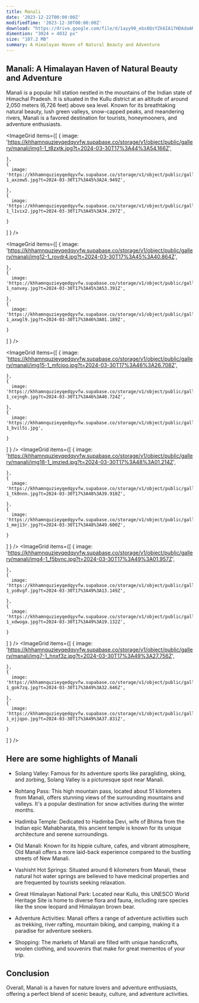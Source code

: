 ```yaml
---
title: Manali
date: '2023-12-22T00:00:00Z'
modifiedTime: '2023-12-30T00:00:00Z'
download: "https://drive.google.com/file/d/1ayy90_ebs8QsYZk6IA17HDAdaARwvrw4/view?usp=drive_link"
dimention: "3024 × 4032 px"
size: "107.2 MB"
summary: A Himalayan Haven of Natural Beauty and Adventure
---
```


## Manali: A Himalayan Haven of Natural Beauty and Adventure

Manali is a popular hill station nestled in the mountains of the Indian state of Himachal Pradesh. It is situated in the Kullu district at an altitude of around 2,050 meters (6,726 feet) above sea level. Known for its breathtaking natural beauty, lush green valleys, snow-capped peaks, and meandering rivers, Manali is a favored destination for tourists, honeymooners, and adventure enthusiasts.

<ImageGrid
  items={[
    {
      image: 'https://khhamnquzieyqedqyvfw.supabase.co/storage/v1/object/public/gallery/manali/img1-1_t8zxtk.jpg?t=2024-03-30T17%3A44%3A54.166Z',
      
    },
    {
      image: 'https://khhamnquzieyqedqyvfw.supabase.co/storage/v1/object/public/gallery/manali/img10-1_axzew5.jpg?t=2024-03-30T17%3A45%3A24.949Z',
      
    },
    {
      image: 'https://khhamnquzieyqedqyvfw.supabase.co/storage/v1/object/public/gallery/manali/img11-1_l1vix2.jpg?t=2024-03-30T17%3A45%3A34.297Z',
      
    }
  ]
  }
/>

<ImageGrid
  items={[
    {
      image: 'https://khhamnquzieyqedqyvfw.supabase.co/storage/v1/object/public/gallery/manali/img12-1_rovdr4.jpg?t=2024-03-30T17%3A45%3A40.864Z',
      
    },
    {
      image: 'https://khhamnquzieyqedqyvfw.supabase.co/storage/v1/object/public/gallery/manali/img13-1_nanvey.jpg?t=2024-03-30T17%3A45%3A53.391Z',
      
    },
    {
      image: 'https://khhamnquzieyqedqyvfw.supabase.co/storage/v1/object/public/gallery/manali/img14-1_axwgl9.jpg?t=2024-03-30T17%3A46%3A01.189Z',
      
    }
  ]
  }
/>

<ImageGrid
  items={[
    {
      image: 'https://khhamnquzieyqedqyvfw.supabase.co/storage/v1/object/public/gallery/manali/img15-1_mfcjoo.jpg?t=2024-03-30T17%3A46%3A26.708Z',
      
    },
    {
      image: 'https://khhamnquzieyqedqyvfw.supabase.co/storage/v1/object/public/gallery/manali/img16-1_cejngh.jpg?t=2024-03-30T17%3A46%3A40.724Z',
      
    },
    {
      image: 'https://khhamnquzieyqedqyvfw.supabase.co/storage/v1/object/public/gallery/manali/img17-1_bvil5i.jpg',
      
    }
  ]
  }
/>
<ImageGrid
  items={[
    {
      image: 'https://khhamnquzieyqedqyvfw.supabase.co/storage/v1/object/public/gallery/manali/img18-1_jmzied.jpg?t=2024-03-30T17%3A48%3A01.214Z',
      
    },
    {
      image: 'https://khhamnquzieyqedqyvfw.supabase.co/storage/v1/object/public/gallery/manali/img2-1_tk0nnn.jpg?t=2024-03-30T17%3A48%3A39.910Z',
      
    },
    {
      image: 'https://khhamnquzieyqedqyvfw.supabase.co/storage/v1/object/public/gallery/manali/img3-1_mej13r.jpg?t=2024-03-30T17%3A48%3A49.600Z',
      
    }
  ]
  }
/>
<ImageGrid
  items={[
    {
      image: 'https://khhamnquzieyqedqyvfw.supabase.co/storage/v1/object/public/gallery/manali/img4-1_f5bvnc.jpg?t=2024-03-30T17%3A49%3A01.957Z',
      
    },
    {
      image: 'https://khhamnquzieyqedqyvfw.supabase.co/storage/v1/object/public/gallery/manali/img5-1_yo8vgf.jpg?t=2024-03-30T17%3A49%3A13.149Z',
      
    },
    {
      image: 'https://khhamnquzieyqedqyvfw.supabase.co/storage/v1/object/public/gallery/manali/img6-1_xdwoga.jpg?t=2024-03-30T17%3A49%3A19.132Z',
      
    }
  ]
  }
/>
<ImageGrid
  items={[
    {
      image: 'https://khhamnquzieyqedqyvfw.supabase.co/storage/v1/object/public/gallery/manali/img7-1_hnxf3z.jpg?t=2024-03-30T17%3A49%3A27.756Z',
      
    },
    {
      image: 'https://khhamnquzieyqedqyvfw.supabase.co/storage/v1/object/public/gallery/manali/img8-1_gok7zq.jpg?t=2024-03-30T17%3A49%3A32.646Z',
      
    },
    {
      image: 'https://khhamnquzieyqedqyvfw.supabase.co/storage/v1/object/public/gallery/manali/img9-1_ojjqpo.jpg?t=2024-03-30T17%3A49%3A37.831Z',
      
    }
  ]
  }
/>

## Here are some highlights of Manali

- Solang Valley: Famous for its adventure sports like paragliding, skiing, and zorbing, Solang Valley is a picturesque spot near Manali.

- Rohtang Pass: This high mountain pass, located about 51 kilometers from Manali, offers stunning views of the surrounding mountains and valleys. It's a popular destination for snow activities during the winter months.

- Hadimba Temple: Dedicated to Hadimba Devi, wife of Bhima from the Indian epic Mahabharata, this ancient temple is known for its unique architecture and serene surroundings.

- Old Manali: Known for its hippie culture, cafes, and vibrant atmosphere, Old Manali offers a more laid-back experience compared to the bustling streets of New Manali.

- Vashisht Hot Springs: Situated around 6 kilometers from Manali, these natural hot water springs are believed to have medicinal properties and are frequented by tourists seeking relaxation.

- Great Himalayan National Park: Located near Kullu, this UNESCO World Heritage Site is home to diverse flora and fauna, including rare species like the snow leopard and Himalayan brown bear.

- Adventure Activities: Manali offers a range of adventure activities such as trekking, river rafting, mountain biking, and camping, making it a paradise for adventure seekers.

- Shopping: The markets of Manali are filled with unique handicrafts, woolen clothing, and souvenirs that make for great mementos of your trip.

## Conclusion

Overall, Manali is a haven for nature lovers and adventure enthusiasts, offering a perfect blend of scenic beauty, culture, and adventure activities.
